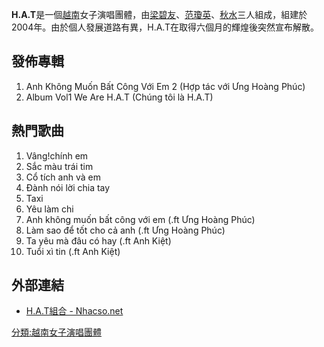 {{onesource|time=2018-04-27T15:47:28+00:00}}
{{refimprove|time=2018-04-27T15:47:28+00:00}}
'''H.A.T'''是一個[[越南|越南]]女子演唱團體，由[[梁碧友|梁碧友]]、[[范瓊英|范瓊英]]、[[秋水|秋水]]三人組成，組建於2004年。由於個人發展道路有異，H.A.T在取得六個月的輝煌後突然宣布解散。

== 發佈專輯 ==
# Anh Không Muốn Bất Công Với Em 2 (Hợp tác với Ưng Hoàng Phúc)
# Album Vol1 We Are H.A.T (Chúng tôi là H.A.T)

== 熱門歌曲 ==
# Vâng!chính em
# Sắc màu trái tim
# Cổ tích anh và em
# Đành nói lời chia tay
# Taxi
# Yêu làm chi
# Anh không muốn bất công với em (.ft Ưng Hoàng Phúc)
# Làm sao để tốt cho cả anh (.ft Ưng Hoàng Phúc)
# Ta yêu mà đâu có hay (.ft Anh Kiệt)
# Tuổi xì tin (.ft Anh Kiệt)

==外部連結==
* [https://web.archive.org/web/20110309071737/http://www.nhacso.net/Music/Artist/2005/10/05F5EB49/ H.A.T組合 - Nhacso.net]

[[分類:越南女子演唱團體|分類:越南女子演唱團體]]
